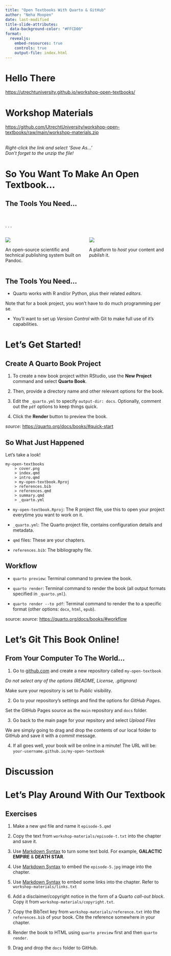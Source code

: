 ```yaml
---
title: "Open Textbooks With Quarto & GitHub"
author: "Neha Moopen"
date: last-modified
title-slide-attributes:
  data-background-color: "#FFCD00" 
format: 
  revealjs:
    embed-resources: true
    controls: true 
    output-file: index.html
---
```


# Hello There

[https://utrechtuniversity.github.io/workshop-open-textbooks/](https://utrechtuniversity.github.io/workshop-open-textbooks/)

# Workshop Materials

[https://github.com/UtrechtUniversity/workshop-open-textbooks/raw/main/workshop-materials.zip](https://github.com/UtrechtUniversity/workshop-open-textbooks/raw/main/workshop-materials.zip)

<br>
_Right-click the link and select 'Save As...'_
<br>
_Don't forget to the unzip the file!_

# So You Want To Make An Open Textbook...

## The Tools You Need...

<br>

. . .

:::: {.columns}

::: {.column width="50%"}
![](https://rstudio.github.io/cheatsheets/html/images/logo-quarto.png)

An open-source scientific and technical publishing system built on Pandoc.

:::

::: {.column width="50%"}

![](https://1000logos.net/wp-content/uploads/2021/05/GitHub-logo.png)

A platform to _host_ your content and _publish_ it.
:::

::::

## The Tools You Need...

- Quarto works with R and/or Python, plus their related _editors_. 

Note that for a book project, you won't have to do much programming per se.

- You'll want to set up _Version Control_ with Git to make full use of it's capabilities. 

# Let's Get Started!

## Create A Quarto Book Project

1. To create a new book project within RStudio, use the **New Project** command and select **Quarto Book**.

2. Then, provide a directory name and other relevant options for the book.

3. Edit the `_quarto.yml` to specify `output-dir: docs`. Optionally, comment out the `pdf` options to keep things quick.

4. Click the **Render** button to preview the book.

_source:_ [https://quarto.org/docs/books/#quick-start](https://quarto.org/docs/books/#quick-start)

## So What Just Happened

Let's take a look!

```
my-open-textbooks
    > cover.png
    > index.qmd
    > intro.qmd
    > my-open-textbook.Rproj
    > references.bib
    > references.qmd
    > summary.qmd
    > _quarto.yml
```

- `my-open-textbook.Rproj`: The R project file, use this to open your project everytime you want to work on it.

- `_quarto.yml`: The Quarto project file, contains configuration details and metadata.

- `qmd` files: These are your chapters.

- `references.bib`: The bibliography file.

## Workflow

- `quarto preview`: Terminal command to preview the book.

- `quarto render`: Terminal command to render the book (all output formats specified in `_quarto.yml`).

- `quarto render --to pdf`: Terminal command to render the to a specific format (other options: `docx`, `html`, `epub`).

source: _source:_ [https://quarto.org/docs/books/#workflow](https://quarto.org/docs/books/#workflow)

# Let's Git This Book Online!

## From Your Computer To The World... { .smaller}

1. Go to [github.com](https://github.com/) and create a new repository called `my-open-textbook`

_Do not select any of the options (README, License, .gitignore)_

Make sure your repository is set to _Public_ visibility.

2. Go to your repository's settings and find the options for _GitHub Pages_.

Set the GitHub Pages source as the `main` repository and `docs` folder.

3. Go back to the main page for your repsitory and select _Upload Files_

We are simply going to drag and drop the contents of our local folder to GitHub and save it with a _commit_ message.

4. If all goes well, your book will be online in a minute! The URL will be: `your-username.github.io/my-open-textbook`

# Discussion

# Let's Play Around With Our Textbook

## Exercises {.smaller .scrollable}

1. Make a new `qmd` file and name it `episode-5.qmd` 

2. Copy the text from `workshop-materials/episode-t.txt` into the chapter and save it.

3. Use [Markdown Syntax](https://www.markdownguide.org/cheat-sheet/) to turn some text bold. For example, **GALACTIC EMPIRE** & **DEATH STAR**.

4. Use [Markdown Syntax](https://www.markdownguide.org/cheat-sheet/) to embed the `episode-5.jpg` image into the chapter.

5. Use [Markdown Syntax](https://www.markdownguide.org/cheat-sheet/) to embed some links into the chapter. Refer to `workshop-materials/links.txt`

6. Add a disclaimer/copyright notice in the form of a Quarto _call-out block_. Copy it from `workshop-materials/copyright.txt`.

7. Copy the BibText key from `workshop-materials/reference.txt` into the `references.bib` of your book. Cite the reference somewhere in your chapter.

8. Render the book to HTML using `quarto preview` first and then `quarto render`.

9. Drag and drop the `docs` folder to GitHub.